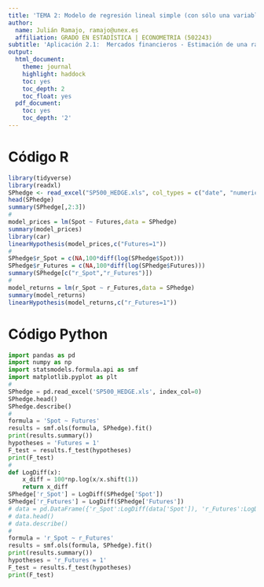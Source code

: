 ```yaml
---
title: 'TEMA 2: Modelo de regresión lineal simple (con sólo una variable explicativa)'
author:
  name: Julián Ramajo, ramajo@unex.es
  affiliation: GRADO EN ESTADÍSTICA | ECONOMETRIA (502243)
subtitle: 'Aplicación 2.1:  Mercados financieros - Estimación de una ratio de cobertura óptima'
output:
  html_document:
    theme: journal
    highlight: haddock
    toc: yes
    toc_depth: 2
    toc_float: yes
  pdf_document:
    toc: yes
    toc_depth: '2'
---
```


# Código R

```r
library(tidyverse)
library(readxl)
SPhedge <- read_excel("SP500_HEDGE.xls", col_types = c("date", "numeric", "numeric"))
head(SPhedge)
summary(SPhedge[,2:3])
#
model_prices = lm(Spot ~ Futures,data = SPhedge)
summary(model_prices)
library(car)
linearHypothesis(model_prices,c("Futures=1"))
#
SPhedge$r_Spot = c(NA,100*diff(log(SPhedge$Spot)))
SPhedge$r_Futures = c(NA,100*diff(log(SPhedge$Futures))) 
summary(SPhedge[c("r_Spot","r_Futures")])
#
model_returns = lm(r_Spot ~ r_Futures,data = SPhedge)
summary(model_returns)
linearHypothesis(model_returns,c("r_Futures=1"))
```

# Código Python

```python
import pandas as pd
import numpy as np
import statsmodels.formula.api as smf
import matplotlib.pyplot as plt
#
SPhedge = pd.read_excel('SP500_HEDGE.xls', index_col=0)
SPhedge.head()
SPhedge.describe()
#
formula = 'Spot ~ Futures'
results = smf.ols(formula, SPhedge).fit()
print(results.summary())
hypotheses = 'Futures = 1'
F_test = results.f_test(hypotheses)
print(F_test)
# 
def LogDiff(x):
    x_diff = 100*np.log(x/x.shift(1))
    return x_diff
SPhedge['r_Spot'] = LogDiff(SPhedge['Spot'])
SPhedge['r_Futures'] = LogDiff(SPhedge['Futures'])
# data = pd.DataFrame({'r_Spot':LogDiff(data['Spot']), 'r_Futures':LogDiff(data['Futures'])})
# data.head()
# data.describe()
#
formula = 'r_Spot ~ r_Futures'
results = smf.ols(formula, SPhedge).fit()
print(results.summary())
hypotheses = 'r_Futures = 1'
F_test = results.f_test(hypotheses)
print(F_test)
```
